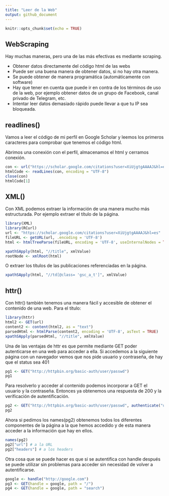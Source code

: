 ```yaml
---
title: "Leer de la Web"
output: github_document
---
```


```r
knitr::opts_chunk$set(echo = TRUE)
```

## WebScraping
Hay muchas maneras, pero una de las más efectivas es mediante scraping.

- Obtener datos directamente del código html de las webs
- Puede ser una buena manera de obtener datos, si no hay otra manera.
- Se puede obtener de manera programática (automáticamente con software)
- Hay que tener en cuenta que puede ir en contra de los términos de uso de la web, por ejemplo obtener datos de un grupo de Facebook, canal privado de Telegram, etc.
- Intentar leer datos demasiado rápido puede llevar a que tu IP sea bloqueada.

## readlines()
Vamos a leer el código de mi perfil en Google Scholar y leemos los primeros caracteres para comprobar que tenemos el código html.

Abrimos una conexión con el perfil, almacenamos el html y cerramos conexión.
```r
con <- url("https://scholar.google.com/citations?user=XiUjgtgAAAAJ&hl=es")
htmlCode <- readLines(con, encoding = "UTF-8")
close(con)
htmlCode[1]
```

## XML()
Con XML podemos extraer la información de una manera mucho más estructurada. Por ejemplo extraer el título de la página.
```r
library(XML)
library(RCurl)
url <- "https://scholar.google.com/citations?user=XiUjgtgAAAAJ&hl=es"
fileURL <- getURL(url, .encoding = 'UTF-8')
html <- htmlTreeParse(fileURL, encoding = 'UTF-8', useInternalNodes = TRUE)

xpathSApply(html, "//title", xmlValue)
rootNode <- xmlRoot(html)
```

O extraer los títulos de las publicaciones referenciadas en la página.
```r
xpathSApply(html, "//td[@class= 'gsc_a_t']", xmlValue)
```

## httr()
Con httr() también tenemos una manera fácil y accesible de obtener el contenido de una web. Para el título:
```r
library(httr)
html2 <- GET(url)
content2 <- content(html2, as = "text")
parsedHtml <- htmlParse(content2, encoding = 'UTF-8', asText = TRUE)
xpathSApply(parsedHtml, "//title", xmlValue)
```

Una de las ventajas de httr es que permite mediante GET poder autenticarse en una web para acceder a ella. Si accedemos a la siguiente página con un navegador vemos que nos pide usuario y contraseña, de hay que el status sea 401
```r
pg1 <- GET("http://httpbin.org/basic-auth/user/passwd")
pg1
```

Para resolverlo y acceder al contenido podemos incorporar a GET el usuario y la contraseña. Entonces ya obtenemos una respuesta de 200 y la verificación de autentificación.
```r
pg2 <- GET("http://httpbin.org/basic-auth/user/passwd", authenticate("user", "passwd"))
pg2
```

Ahora si pedimos los names(pg2) obtenemos todos los diferentes componentes de la página a la que hemos accedido y de esta manera acceder a la información que hay en ellos.
```r
names(pg2)
pg2["url"] # a la URL
pg2["headers"] # a los headers
```

Otra cosa que se puede hacer es que si se autentifica con handle después se puede utilizar sin problemas para acceder sin necesidad de volver a autentificarse.
```r
google <- handle("http://google.com")
pg3 <- GET(handle = google, path = "/")
pg4 <- GET(handle = google, path = "search")
```